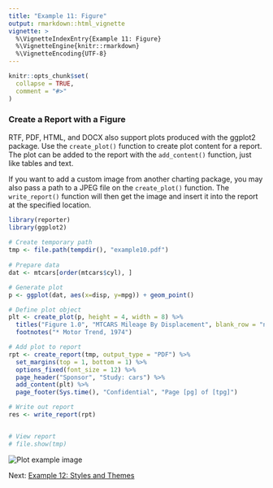 ```yaml
---
title: "Example 11: Figure"
output: rmarkdown::html_vignette
vignette: >
  %\VignetteIndexEntry{Example 11: Figure}
  %\VignetteEngine{knitr::rmarkdown}
  %\VignetteEncoding{UTF-8}
---
```


```r
knitr::opts_chunk$set(
  collapse = TRUE,
  comment = "#>"
)
```

### Create a Report with a Figure

RTF, PDF, HTML, and DOCX also support plots produced with the ggplot2 package.  Use 
the `create_plot()` function to create plot content for a report.  The 
plot can be added to the report with the `add_content()` function, just
like tables and text. 

If you want to add a custom image from another charting
package, you may also pass a path to a JPEG file on the `create_plot()` function.
The `write_report()` function will then get the image and insert it into 
the report at the specified location.

```r
library(reporter)
library(ggplot2)
  
# Create temporary path
tmp <- file.path(tempdir(), "example10.pdf")
  
# Prepare data
dat <- mtcars[order(mtcars$cyl), ]

# Generate plot
p <- ggplot(dat, aes(x=disp, y=mpg)) + geom_point()

# Define plot object
plt <- create_plot(p, height = 4, width = 8) %>% 
  titles("Figure 1.0", "MTCARS Mileage By Displacement", blank_row = "none") %>%
  footnotes("* Motor Trend, 1974")

# Add plot to report
rpt <- create_report(tmp, output_type = "PDF") %>%
  set_margins(top = 1, bottom = 1) %>%
  options_fixed(font_size = 12) %>% 
  page_header("Sponsor", "Study: cars") %>%
  add_content(plt) %>%
  page_footer(Sys.time(), "Confidential", "Page [pg] of [tpg]")

# Write out report
res <- write_report(rpt)


# View report
# file.show(tmp)
```
<img src="../man/images/plot.png" alt="Plot example image"/>


Next: [Example 12: Styles and Themes](reporter-styles.html)
